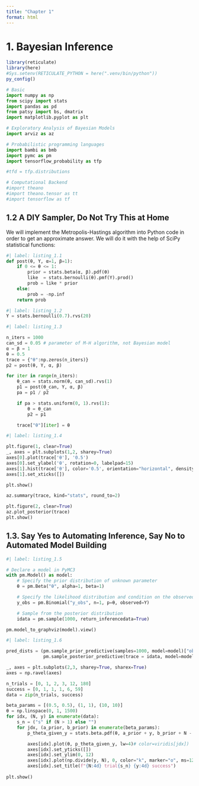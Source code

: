 ```yaml
---
title: "Chapter 1"
format: html
---
```


# 1. Bayesian Inference

```r
library(reticulate)
library(here)
#Sys.setenv(RETICULATE_PYTHON = here(".venv/bin/python"))
py_config()
```

```python
# Basic
import numpy as np
from scipy import stats
import pandas as pd
from patsy import bs, dmatrix
import matplotlib.pyplot as plt

# Exploratory Analysis of Bayesian Models
import arviz as az

# Probabilistic programming languages
import bambi as bmb
import pymc as pm
import tensorflow_probability as tfp

#tfd = tfp.distributions

# Computational Backend
#import theano
#import theano.tensor as tt
#import tensorflow as tf
```


## 1.2 A DIY Sampler, Do Not Try This at Home

We will implement the Metropolis-Hastings algorithm into Python code in order to get an approximate answer. We will do it with the help of SciPy statistical functions:

```python
#| label: listing_1.1
def post(θ, Y, α=1, β=1):
    if 0 <= θ <= 1:
        prior = stats.beta(α, β).pdf(θ)
        like  = stats.bernoulli(θ).pmf(Y).prod()
        prob = like * prior
    else:
        prob = -np.inf
    return prob
```

```python
#| label: listing_1.2
Y = stats.bernoulli(0.7).rvs(20)
```

```python
#| label: listing_1.3

n_iters = 1000
can_sd = 0.05 # parameter of M-H algorithm, not Bayesian model
α = β = 1
θ = 0.5
trace = {"θ":np.zeros(n_iters)}
p2 = post(θ, Y, α, β)

for iter in range(n_iters):
    θ_can = stats.norm(θ, can_sd).rvs(1)
    p1 = post(θ_can, Y, α, β)
    pa = p1 / p2

    if pa > stats.uniform(0, 1).rvs(1):
        θ = θ_can
        p2 = p1

    trace["θ"][iter] = θ
```

```python
#| label: listing_1.4

plt.figure(1, clear=True)
_, axes = plt.subplots(1,2, sharey=True)
axes[0].plot(trace['θ'], '0.5')
axes[0].set_ylabel('θ', rotation=0, labelpad=15)
axes[1].hist(trace['θ'], color='0.5', orientation="horizontal", density=True)
axes[1].set_xticks([])

plt.show()
```

```python
az.summary(trace, kind="stats", round_to=2)
```

```python
plt.figure(2, clear=True)
az.plot_posterior(trace)
plt.show()
```

## 1.3. Say Yes to Automating Inference, Say No to Automated Model Building

```python
#| label: listing_1.5

# Declare a model in PyMC3
with pm.Model() as model:
    # Specify the prior distribution of unknown parameter
    θ = pm.Beta("θ", alpha=1, beta=1)

    # Specify the likelihood distribution and condition on the observed data
    y_obs = pm.Binomial("y_obs", n=1, p=θ, observed=Y)

    # Sample from the posterior distribution
    idata = pm.sample(1000, return_inferencedata=True)
```

```python
pm.model_to_graphviz(model).view()
```

```python
#| label: listing_1.6

pred_dists = (pm.sample_prior_predictive(samples=1000, model=model)["observed_data"],
              pm.sample_posterior_predictive(trace = idata, model=model)["observed_data"])
```

```python
_, axes = plt.subplots(2,3, sharey=True, sharex=True)
axes = np.ravel(axes)

n_trials = [0, 1, 2, 3, 12, 180]
success = [0, 1, 1, 1, 6, 59]
data = zip(n_trials, success)

beta_params = [(0.5, 0.5), (1, 1), (10, 10)]
θ = np.linspace(0, 1, 1500)
for idx, (N, y) in enumerate(data):
    s_n = ("s" if (N > 1) else "")
    for jdx, (a_prior, b_prior) in enumerate(beta_params):
        p_theta_given_y = stats.beta.pdf(θ, a_prior + y, b_prior + N - y)

        axes[idx].plot(θ, p_theta_given_y, lw=4)# color=viridis[jdx])
        axes[idx].set_yticks([])
        axes[idx].set_ylim(0, 12)
        axes[idx].plot(np.divide(y, N), 0, color="k", marker="o", ms=12)
        axes[idx].set_title(f"{N:4d} trial{s_n} {y:4d} success")
        
plt.show()
```

